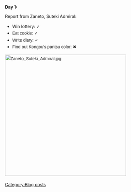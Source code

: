 '''Day 1:'''

Report from Zaneto, Suteki Admiral: 
*Win lottery: <span style="color:rgb(37,37,37);font-family:sans-serif;line-height:22.3999996185303px;">✓</span>
*<span style="color:rgb(37,37,37);font-family:sans-serif;line-height:22.3999996185303px;">Eat cookie: </span><span style="color:rgb(37,37,37);font-family:sans-serif;line-height:22.3999996185303px;">✓</span>
*<span style="color:rgb(37,37,37);font-family:sans-serif;line-height:22.3999996185303px;">Write diary: </span><span style="color:rgb(37,37,37);font-family:sans-serif;line-height:22.3999996185303px;">✓</span>
*<span style="color:rgb(37,37,37);font-family:sans-serif;line-height:22.3999996185303px;">Find out Kongou's pantsu color: </span><span class="Unicode" style="color:rgb(37,37,37);font-family:sans-serif;line-height:22.3999996185303px;">✖</span>
<span class="Unicode" style="color:rgb(37,37,37);font-family:sans-serif;line-height:22.3999996185303px;">​[[File:Zaneto_Suteki_Admiral.jpg|thumb|left|400px]]</span>
[[Category:Blog posts]]